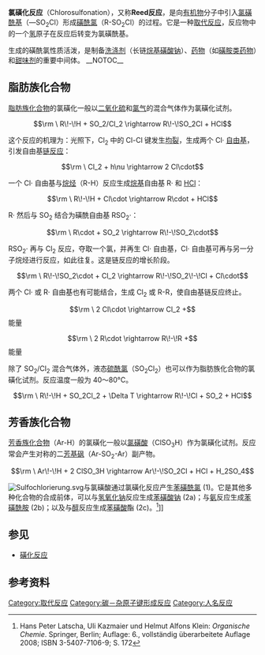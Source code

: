 '''氯磺化反应'''（Chlorosulfonation），又称'''Reed反应'''，是向[[有机物|有机物]]分子中引入[[氯磺酰基|氯磺酰基]]（—SO<sub>2</sub>Cl）形成[[磺酰氯|磺酰氯]]（R-SO<sub>2</sub>Cl）的过程。它是一种[[取代反应|取代反应]]，反应物中的一个[[氢|氢]]原子在反应后转变为氯磺酰基。

生成的磺酰氯性质活泼，是制备[[洗涤剂|洗涤剂]]（长链[[烷基磺酸钠|烷基磺酸钠]]）、[[药物|药物]]（如[[磺胺类药物|磺胺类药物]]）和[[甜味剂|甜味剂]]的重要中间体。
__NOTOC__
==脂肪族化合物==
[[脂肪族化合物|脂肪族化合物]]的氯磺化一般以[[二氧化硫|二氧化硫]]和[[氯气|氯气]]的混合气体作为氯磺化试剂。
:<math>\rm \ R\!-\!H + SO_2/Cl_2 \rightarrow R\!-\!SO_2Cl + HCl</math>

这个反应的机理为：光照下，Cl<sub>2</sub> 中的 Cl-Cl 键发生[[均裂|均裂]]，生成两个 Cl· [[自由基|自由基]]，引发自由基[[链反应|链反应]]：
:<math>\rm \ Cl_2 + h\nu \rightarrow 2 Cl\cdot</math>

一个 Cl· 自由基与[[烷烃|烷烃]]（R-H）反应生成[[烷基|烷基]]自由基 R· 和 [[氯化氢|HCl]]：
:<math>\rm \ R\!-\!H + Cl\cdot \rightarrow R\cdot + HCl</math>

R· 然后与 SO<sub>2</sub> 结合为磺酰自由基 RSO<sub>2</sub>·：
:<math>\rm \ R\cdot + SO_2 \rightarrow R\!-\!SO_2\cdot</math>

RSO<sub>2</sub>· 再与 Cl<sub>2</sub> 反应，夺取一个氯，并再生 Cl· 自由基，Cl· 自由基可再与另一分子烷烃进行反应，如此往复。这是链反应的增长阶段。
:<math>\rm \ R\!-\!SO_2\cdot + Cl_2 \rightarrow R\!-\!SO_2\!-\!Cl + Cl\cdot</math>

两个 Cl· 或 R· 自由基也有可能结合，生成 Cl<sub>2</sub> 或 R-R，使自由基链反应终止。
:<math>\rm \ 2 Cl\cdot \rightarrow Cl_2 +</math> 能量

:<math>\rm \ 2 R\cdot \rightarrow R\!-\!R +</math> 能量

除了 SO<sub>2</sub>/Cl<sub>2</sub> 混合气体外，液态[[硫酰氯|硫酰氯]]（SO<sub>2</sub>Cl<sub>2</sub>）也可以作为脂肪族化合物的氯磺化试剂。反应温度一般为 40～80°C。
:<math>\rm \ R\!-\!H + SO_2Cl_2 + \Delta T \rightarrow R\!-\!Cl + SO_2 + HCl</math>

==芳香族化合物==
[[芳香族化合物|芳香族化合物]]（Ar-H）的氯磺化一般以[[氯磺酸|氯磺酸]]（ClSO<sub>3</sub>H）作为氯磺化试剂。反应常会产生对称的二[[芳基|芳基]][[砜|砜]]（Ar-SO<sub>2</sub>-Ar）副产物。
:<math>\rm \ Ar\!-\!H + 2 ClSO_3H \rightarrow Ar\!-\!SO_2Cl + HCl + H_2SO_4</math>

[[File:Sulfochlorierung.svg|thumb]]与氯磺酸通过氯磺化反应产生[[苯磺酰氯|苯磺酰氯]] (1)。它是其他多种化合物的合成前体，可以与[[氢氧化钠|氢氧化钠]]反应生成[[苯磺酸钠|苯磺酸钠]] (2a)；与[[氨|氨]]反应生成[[苯磺酰胺|苯磺酰胺]] (2b)；以及与[[醇|醇]]反应生成[[苯磺酸|苯磺酸]]酯 (2c)。<ref>Hans Peter Latscha, Uli Kazmaier und Helmut Alfons Klein: ''Organische Chemie''. Springer, Berlin; Auflage: 6., vollständig überarbeitete Auflage 2008; ISBN 3-5407-7106-9; S. 172</ref>]]
{{clear}}

==参见==
*[[磺化反应|磺化反应]]

==参考资料==
{{reflist}}

[[Category:取代反应|Category:取代反应]]
[[Category:碳－杂原子键形成反应|Category:碳－杂原子键形成反应]]
[[Category:人名反应|Category:人名反应]]